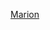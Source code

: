 {{US county navigation box
| template_name = 馬里昂縣 (印地安納州)
| collapse_state = 
| listclass = hlist
| county = 馬里昂縣
| state = 印第安納州

| map_image = Map of Indiana highlighting Marion County.svg
| map_caption = 
| map_size = 100x100

| seat = 印第安納波利斯

| title1 = [[都市]]（不在印第安納波利斯之內）
| body1 = 
* [[比奇格羅夫 (印地安納州)|比奇格羅夫]]
* [[印第安納波利斯]]
* [[勞倫斯 (印地安納州)|勞倫斯]]
* [[紹斯波特 (印地安納州)|紹斯波特]]

| title2 = [[鎮|市鎮]]（不在印第安納波利斯之內）
| body2  = 
* [[斯皮德韦 (印第安纳州)|斯皮德韋]]

| title3 = [[行政鎮區]]
| body3  =
* [[森特鎮區 (印地安納州馬里昂縣)|森特]]
* [[迪凱特鎮區 (印地安納州馬里昂縣)|迪凱特]]
* [[富蘭克林鎮區 (印地安納州馬里昂縣)|富蘭克森]]
* [[勞倫斯鎮區 (印地安納州馬里昂縣)|勞倫斯]]
* [[佩里鎮區 (印地安納州馬里昂縣)|佩里]]
* [[派克鎮區 (印地安納州馬里昂縣)|派克]]
* [[沃倫鎮區 (印地安納州馬里昂縣)|沃倫]]
* [[華盛頓鎮區 (印地安納州馬里昂縣)|華盛頓]]
* [[韋恩鎮區 (印地安納州馬里昂縣)|韋恩]]

| title4 = [[鎮|市鎮]]（在印第安納波利斯之內）
| body4 = 
* [[克勒蒙特 (印地安納州)|克勒蒙特]]
* [[克勞斯內斯特 (印地安納州)|克勞斯內斯特]]
* [[坎伯蘭 (印地安納州)|坎伯蘭]]‡
* [[霍姆克羅夫特 (印地安納州)|霍姆克羅夫特]]
* [[梅里迪安丘陵 (印地安納州)|梅里迪安丘陵]]
* [[北克勞斯內斯特 (印地安納州)|北克勞斯內斯特]]
* [[羅基里普 (印地安納州)|羅基里普]]
* [[泉山 (印地安納州)|泉山]]
* [[沃倫公園 (印地安納州)|沃倫公園]]
* [[威廉斯克里克 (印地安納州)|威廉斯克里克]]
* [[懷恩代爾 (印地安納州)|懷恩代爾]]

| title5 = 備註
| body5 = ‡該聚居地有部分隸屬其他縣份<br/>坎伯蘭部分隸屬於漢考克縣。坎伯蘭在漢考克縣的部份不在印第安納波利斯之內，而在馬里昂縣的部份則在印第安納波利斯之內。

}}<noinclude>
[[Category:印第安納州縣份導航模板|Marion]]
</noinclude>